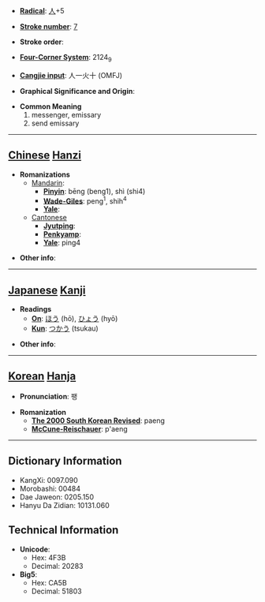 * '''[[Wiktionary:Chinese radical index| Radical]]''': [[Wiktionary:Chinese radical index 人|人]]+5

* '''[[Wiktionary:Chinese total strokes index|Stroke number]]''': [[Wiktionary:Chinese total strokes index 7|7]]

* '''Stroke order''': 

* '''[[Wiktionary:Chinese four corner index|Four-Corner System]]''': 2124<sub>9</sub>

* '''[[Wiktionary:Chinese Cangjie index|Cangjie input]]''': 人一火十 (OMFJ)

* '''Graphical Significance and Origin''': 

* '''Common Meaning'''
*#messenger, emissary
*# send emissary


----

== [[Chinese]] [[Hanzi]] ==

* '''Romanizations'''
** [[Mandarin]]:
*** '''[[Pinyin]]''': bēng (beng1), shì (shi4)
*** '''[[Wade-Giles]]''': peng<sup>1</sup>, shih<sup>4</sup>
*** '''[[Yale]]''': 
**[[Cantonese]]
***'''[[Jyutping]]''':
***'''[[Penkyamp]]''': 
***'''[[Yale]]''': ping4

* '''Other info''': 

----

== [[Japanese]] [[Kanji]] ==

* '''Readings'''
** '''[[On]]''': [[ほう]] (hō), [[ひょう]] (hyō)
** '''[[Kun]]''': [[つかう]] (tsukau)

* '''Other info''':  

----

== [[Korean]] [[Hanja]] ==

* '''Pronunciation''': 팽

* '''Romanization'''
** '''[[The 2000 South Korean Revised Romanization|The 2000 South Korean Revised]]''': paeng
** '''[[McCune-Reischauer]]''': p'aeng

----

== Dictionary Information ==

* KangXi: 0097.090
* Morobashi: 00484
* Dae Jaweon: 0205.150
* Hanyu Da Zidian: 10131.060

== Technical Information ==

* '''Unicode''':
** Hex: 4F3B
** Decimal: 20283
* '''Big5''':
** Hex: CA5B
** Decimal: 51803